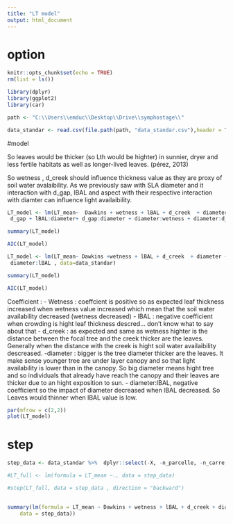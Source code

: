 ```yaml
---
title: "LT model"
output: html_document
---
```

# option 
```r
knitr::opts_chunk$set(echo = TRUE)
rm(list = ls())

library(dplyr)
library(ggplot2)
library(car)

path <- "C:\\Users\\emduc\\Desktop\\Drive\\symphostage\\"
```

```r
data_standar <- read.csv(file.path(path, "data_standar.csv"),header = T, dec = ".", sep=",") %>%  mutate(Dawkins = as.factor(Dawkins))
```
#model  

So leaves would be thicker (so Lth would be highter) in sunnier, dryer and less fertile habitats as well as longer-lived leaves. (pérez, 2013)

So wetness , d_creek should influence thickness value as they are proxy of soil water avalaibility. As we previously saw with SLA diameter and it interaction with d_gap, lBAL and aspect with their respective interaction with diamter can influence light availaibility. 

```r
LT_model <- lm(LT_mean~  Dawkins + wetness + lBAL + d_creek  + diameter + ombrage+
 d_gap + lBAL:diameter+ d_gap:diameter + diameter:wetness + diameter:d_creek , data=data_standar[,4:15])

summary(LT_model)

AIC(LT_model)
```



```r
LT_model <- lm(LT_mean~ Dawkins +wetness + lBAL + d_creek  + diameter +
 diameter:lBAL , data=data_standar)

summary(LT_model)

AIC(LT_model)
```

Coefficient : 
  - Wetness : coeffcient is positive so as expected leaf thickness increased when wetness value increased which mean that the soil water availability decreased (wetness decreased)
  - lBAL : negative coefficient when crowding is hight leaf thickness descred... don't know what to say about that 
  - d_creek : as expected and same as wetness highter is the distance between the focal tree and the creek thicker are the leaves. Generally when the distance with the creek is hight soil water availaibility descreased. 
  -diameter : bigger is the tree diameter thicker are the leaves. It make sense younger tree are under layer canopy and so that light availability is lower than in the canopy. So big diameter means hight tree and so individuals that already have reach the canopy and their leaves are thicker due to an hight exposition to sun.
  - diameter:lBAL, negative coefficient so the impact of diameter decreased when lBAL decreased. So Leaves would thinner when lBAL value is low. 
  


```r
par(mfrow = c(2,2))
plot(LT_model)
```
# step 


```r
step_data <- data_standar %>%  dplyr::select(-X, -n_parcelle, -n_carre, -n_arbre, -SLA, -LMDC, -Area_exclude, -Chloro_content)

#LT_full <- lm(formula = LT_mean ~., data = step_data)

#step(LT_full, data = step_data , direction = "backward")
        
```

```r
summary(lm(formula = LT_mean ~ Dawkins + wetness + lBAL + d_creek + diameter, 
    data = step_data)) 

```

